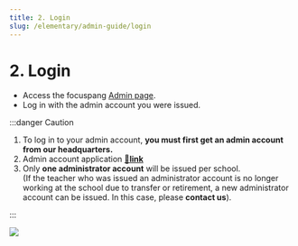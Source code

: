 ```yaml
---
title: 2. Login
slug: /elementary/admin-guide/login
---
```



# 2. Login

- Access the focuspang [Admin page](http://admin.focuspang.com).
- Log in with the admin account you were issued.

:::danger Caution

1. To log in to your admin account, **you must first get an admin account from our headquarters.**
2. Admin account application **[🔗link](https://focuspang.com/school.html)**
3. Only **one administrator account** will be issued per school.\
   (If the teacher who was issued an administrator account is no longer working at the school due to transfer or retirement, a new administrator account can be issued. In this case, please **contact us**).

:::

<Image src="/img/en/elementary/admin/02-01.jpg" size="lg" />
